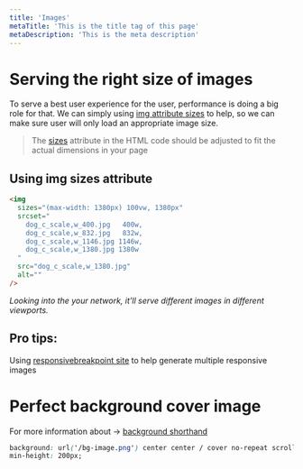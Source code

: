 ```yaml
---
title: 'Images'
metaTitle: 'This is the title tag of this page'
metaDescription: 'This is the meta description'
---
```


# Serving the right size of images

To serve a best user experience for the user, performance is doing a big role for that. We can simply using [img attribute sizes](https://developer.mozilla.org/en-US/docs/Web/HTML/Element/img) to help, so we can make sure user will only load an appropriate image size.

> The [sizes](https://cloudfour.com/thinks/responsive-images-101-part-5-sizes/) attribute in the HTML code should be adjusted to fit the actual dimensions in your page

## Using img sizes attribute

<Card>
  <Images />
</Card>

```html
<img
  sizes="(max-width: 1380px) 100vw, 1380px"
  srcset="
    dog_c_scale,w_400.jpg   400w,
    dog_c_scale,w_832.jpg   832w,
    dog_c_scale,w_1146.jpg 1146w,
    dog_c_scale,w_1380.jpg 1380w
  "
  src="dog_c_scale,w_1380.jpg"
  alt=""
/>
```

_Looking into the your network, it’ll serve different images in different viewports._

## Pro tips:

Using [responsivebreakpoint site](https://www.responsivebreakpoints.com/) to help generate multiple responsive images

# Perfect background cover image

For more information about → [background shorthand](https://www.w3schools.com/cssref/css3_pr_background.asp)

<CoverImage />

```css
background: url('/bg-image.png') center center / cover no-repeat scroll;
min-height: 200px;
```
